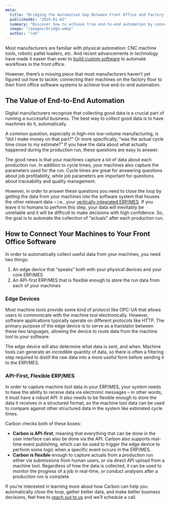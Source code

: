 ```yaml
---
meta:
  title: "Bridging the Automation Gap Between Front Office and Factory Floor"
  publishedAt: "2025-01-02"
  summary: "Discover how to achieve true end-to-end automation by connecting your factory floor machines to your front office software. Learn about the key components needed: edge devices for machine communication and API-first ERP/MES systems for data integration. See how Carbon enables automated data collection for better business insights."
  image: "/images/bridge.webp"
  author: "rob"
---
```


Most manufacturers are familiar with physical automation: CNC machine tools, robotic pallet loaders, etc. And recent advancements in technology have made it easier than ever to [build custom software](/learn/build-custom-applications) to automate workflows in the front office.

However, there’s a missing piece that most manufacturers haven’t yet figured out how to tackle: connecting their machines on the factory floor to their front office software systems to achieve true end-to-end automation.

## The Value of End-to-End Automation

Digital manufacturers recognize that collecting good data is a crucial part of running a successful business. The best way to collect good data is to have machines do it, automatically.

A common question, especially in high-mix low-volume manufacturing, is “did I make money on that part?” Or more specifically, “was the actual cycle time close to my estimate?” If you have the data about what actually happened during the production run, these questions are easy to answer.

The good news is that your machines capture a lot of data about each production run. In addition to cycle times, your machines also capture the parameters used for the run. Cycle times are great for answering questions about job profitability, while job parameters are important for questions about traceability and quality management.

However, in order to answer these questions you need to close the loop by getting the data from your machines into the software system that houses the other relevant data – i.e., your [vertically integrated ERP/MES](/learn/vertically-integrated-stack). If you leave it to humans to perform this step, your data will inevitably be unreliable and it will be difficult to make decisions with high confidence. So, the goal is to automate the collection of “actuals” after each production run.

## How to Connect Your Machines to Your Front Office Software

In order to automatically collect useful data from your machines, you need two things:

1. An edge device that “speaks” both with your physical devices and your core ERP/MES
2. An API-first ERP/MES that is flexible enough to store the run data from each of your machines

### Edge Devices

Most machine tools provide some kind of protocol like OPC-UA that allows users to communicate with the machine tool electronically. However, software applications typically operate on different protocols like HTTP. The primary purpose of the edge device is to serve as a translator between these two languages, allowing the device to route data from the machine tool to your software.

The edge device will also determine what data is sent, and when. Machine tools can generate an incredible quantity of data, so there is often a filtering step required to distill the raw data into a more useful form before sending it to the ERP/MES.

### API-First, Flexible ERP/MES

In order to capture machine tool data in your ERP/MES, your system needs to have the ability to receive data via electronic messages – in other words, it must have a robust API. It also needs to be flexible enough to store the data it receives in a structured format, so the machine tool data can be used to compare against other structured data in the system like estimated cycle times.

Carbon checks both of these boxes:

- **Carbon is API-first**, meaning that everything that can be done in the user interface can also be done via the API. Carbon also supports real-time event publishing, which can be used to trigger the edge device to perform some logic when a specific event occurs in the ERP/MES.
- **Carbon is flexible** enough to capture actuals from a production run either via submissions from human users, or via direct API upload from a machine tool. Regardless of how the data is collected, it can be used to monitor the progress of a job in real-time, or conduct analyses after a production run is complete.

If you’re interested in learning more about how Carbon can help you automatically close the loop, gather better data, and make better business decisions, feel free to [reach out to us](/contact) and we’ll schedule a call.
